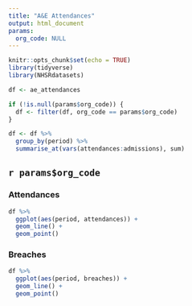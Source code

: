 ```yaml
---
title: "A&E Attendances"
output: html_document
params:
  org_code: NULL
---
```


```r
knitr::opts_chunk$set(echo = TRUE)
library(tidyverse)
library(NHSRdatasets)

df <- ae_attendances

if (!is.null(params$org_code)) {
  df <- filter(df, org_code == params$org_code)
}

df <- df %>%
  group_by(period) %>%
  summarise_at(vars(attendances:admissions), sum)
```

## `r params$org_code`

### Attendances

```r
df %>%
  ggplot(aes(period, attendances)) +
  geom_line() +
  geom_point()
```

### Breaches

```r
df %>%
  ggplot(aes(period, breaches)) +
  geom_line() +
  geom_point()
```
